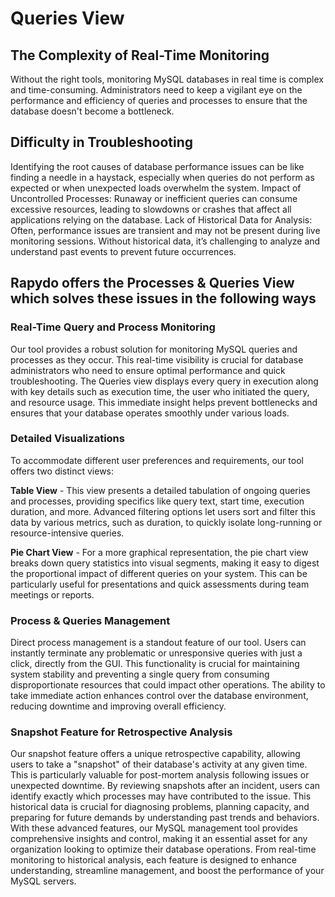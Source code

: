 # Queries View

## The Complexity of Real-Time Monitoring 
Without the right tools, monitoring MySQL databases in real time is complex and time-consuming. 
Administrators need to keep a vigilant eye on the performance and efficiency of queries and processes to ensure that the database doesn't become a bottleneck.

## Difficulty in Troubleshooting 
Identifying the root causes of database performance issues can be like finding a needle in a haystack, especially when queries do not perform as expected or when unexpected loads overwhelm the system.
Impact of Uncontrolled Processes: Runaway or inefficient queries can consume excessive resources, leading to slowdowns or crashes that affect all applications relying on the database.
Lack of Historical Data for Analysis: Often, performance issues are transient and may not be present during live monitoring sessions. Without historical data, it’s challenging to analyze and understand past events to prevent future occurrences.

## Rapydo offers the Processes & Queries View which solves these issues in the following ways

### Real-Time Query and Process Monitoring
Our tool provides a robust solution for monitoring MySQL queries and processes as they occur.
This real-time visibility is crucial for database administrators who need to ensure optimal performance and quick troubleshooting.
The Queries view displays every query in execution along with key details such as execution time, the user who initiated the query, and resource usage.
This immediate insight helps prevent bottlenecks and ensures that your database operates smoothly under various loads.

### Detailed Visualizations
To accommodate different user preferences and requirements, our tool offers two distinct views:

**Table View** - This view presents a detailed tabulation of ongoing queries and processes, providing specifics like query text, start time, execution duration, and more.
Advanced filtering options let users sort and filter this data by various metrics, such as duration, to quickly isolate long-running or resource-intensive queries.

**Pie Chart View** - For a more graphical representation, the pie chart view breaks down query statistics into visual segments, making it easy to digest the proportional impact of different queries on your system.
This can be particularly useful for presentations and quick assessments during team meetings or reports.

### Process & Queries Management
Direct process management is a standout feature of our tool. Users can instantly terminate any problematic or unresponsive queries with just a click, directly from the GUI.
This functionality is crucial for maintaining system stability and preventing a single query from consuming disproportionate resources that could impact other operations.
The ability to take immediate action enhances control over the database environment, reducing downtime and improving overall efficiency.

### Snapshot Feature for Retrospective Analysis
Our snapshot feature offers a unique retrospective capability, allowing users to take a "snapshot" of their database's activity at any given time.
This is particularly valuable for post-mortem analysis following issues or unexpected downtime.
By reviewing snapshots after an incident, users can identify exactly which processes may have contributed to the issue.
This historical data is crucial for diagnosing problems, planning capacity, and preparing for future demands by understanding past trends and behaviors.
With these advanced features, our MySQL management tool provides comprehensive insights and control, making it an essential asset for any organization looking to optimize their database operations.
From real-time monitoring to historical analysis, each feature is designed to enhance understanding, streamline management, and boost the performance of your MySQL servers.